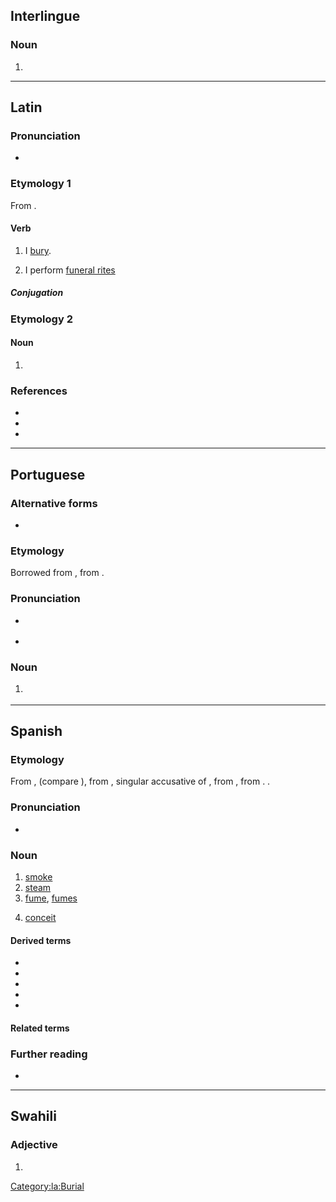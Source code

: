 {{also|hûmo}}
==Interlingue==

===Noun===
{{ie-noun}}

# {{l|en|humus}}

----

==Latin==

===Pronunciation===
* {{la-IPA|humō}}

===Etymology 1===
From {{suf|la|humus|ō|t1=soil}}.

====Verb====
{{la-verb|1+|humō}}

# I [[bury]].
# {{lb|la|figuratively}} I perform [[funeral rites]]

=====Conjugation=====
{{la-conj|1+|humō}}

===Etymology 2===
{{nonlemma}}

====Noun====
{{la-noun-form|humō}}

# {{inflection of|humus||abl|s|lang=la}}

===References===
* {{R:L&S}}
* {{R:Elementary Lewis}}
* {{R:Gaffiot}}

[[Category:la:Burial]]

----

==Portuguese==

===Alternative forms===
* {{l|pt|húmus}}

===Etymology===
Borrowed from {{bor|pt|la|humus||earth, soil, ground}}, from {{der|pt|ine-pro|*dʰéǵʰōm||earth}}.

===Pronunciation===
* {{a|Portugal|Brazil}} {{IPA|/ˈu.mu/|lang=pt}}
* {{hyphenation|hu|mo|lang=pt}}

===Noun===
{{pt-noun|m}}

# {{l|en|humus}} {{gloss|natural organic compounds found in the soil}}

----

==Spanish==

===Etymology===
From {{inh|es|osp|fumo}}, (compare {{cog|lad|umo}}), from {{inh|es|la|fūmum}}, singular accusative of {{m|la|fūmus}}, from {{inh|es|itc-pro|*fūmos}}, from {{inh|es|ine-pro|*dʰuh₂mós}}. {{doublet|es|fumo}}.

===Pronunciation===
* {{es-IPA}}

===Noun===
{{es-noun|m}}

# [[smoke]]
# [[steam]]
# [[fume]], [[fumes]]
# {{lb|es|usually|in the plural}} [[conceit]]

====Derived terms====
* {{l|es|a humo de pajas}}
* {{l|es|bajar los humos}}
* {{l|es|humareda}}
* {{l|es|humera}}
* {{l|es|echar humo}}

====Related terms====
{{rel3|es|ahumar
|humar
|humear
|fumar
|esfumar
|fumigar
|difuminar}}

===Further reading===
* {{R:DRAE}}

----

==Swahili==

===Adjective===
{{head|sw|adjective form}}

# {{sw-adj form of|mu|hiyo||no-}}